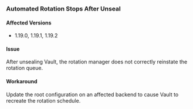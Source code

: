 ### Automated Rotation Stops After Unseal

#### Affected Versions

- 1.19.0, 1.19.1, 1.19.2

#### Issue

After unsealing Vault, the rotation manager does not correctly reinstate the rotation queue.

#### Workaround

Update the root configuration on an affected backend to cause Vault to recreate the rotation schedule.
